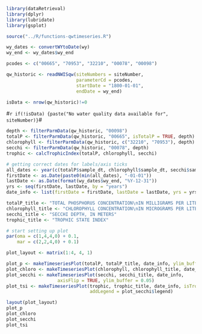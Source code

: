 
```r
library(dataRetrieval)
library(dplyr)
library(lubridate)
library(gsplot)

source("../R/functions-qwtimeseries.R")
```

```r
wy_dates <- convertWYtoDate(wy)
wy_end <- wy_dates$wy_end

pcodes <- c("00665", "70953", "32210", "00078", "00098")

qw_historic <- readNWISqw(siteNumbers = siteNumber, 
                          parameterCd = pcodes,
                          startDate = "1800-01-01", 
                          endDate = wy_end)

isData <- nrow(qw_historic)!=0

```

#`r if(!isData) {paste("No water quality data available for", siteNumber)}`#

```r
depth <- filterParmData(qw_historic, "00098")
totalP <- filterParmData(qw_historic, "00665", isTotalP = TRUE, depth) 
chlorophyll <- filterParmData(qw_historic, c("32210", "70953"), depth)
secchi <- filterParmData(qw_historic, "00078", depth)
trophic <- calcTrophicIndex(totalP, chlorophyll, secchi)

# getting correct dates for labels/axis ticks
all_dates <- year(c(totalP$sample_dt, chlorophyll$sample_dt, secchi$sample_dt, trophic$sample_dt))
firstDate <- as.Date(paste0(min(all_dates), "-01-01"))
lastDate <- as.Date(format(wy_dates$wy_end, "%Y-12-31"))
yrs <- seq(firstDate, lastDate, by = "years")
date_info <- list(firstDate = firstDate, lastDate = lastDate, yrs = yrs)

totalP_title <- "TOTAL PHOSPHORUS CONCENTRATION\nIN MILLIGRAMS PER LITER"
chlorophyll_title <- "CHLOROPHYLL CONCENTRATION\nIN MICROGRAMS PER LITER"
secchi_title <- "SECCHI DEPTH, IN METERS"
trophic_title <- "TROPHIC STATE INDEX"

# start setting up plot
par(oma = c(1,4,4,0) + 0.1,
    mar = c(2,2,4,0) + 0.1)

plot_layout <- matrix(1:4, 4, 1)

plot_p <- makeTimeseriesPlot(totalP, totalP_title, date_info, ylim_buffer = 0.05)
plot_chloro <- makeTimeseriesPlot(chlorophyll, chlorophyll_title, date_info, ylim_buffer = 0.05)
plot_secchi <- makeTimeseriesPlot(secchi, secchi_title, date_info,
                   axisFlip = TRUE, ylim_buffer = 0.05)
plot_tsi <- makeTimeseriesPlot(trophic, trophic_title, date_info, isTrophicIndex = TRUE,
                               addLegend = plot_secchi$legend)

layout(plot_layout)
plot_p
plot_chloro
plot_secchi
plot_tsi

```

